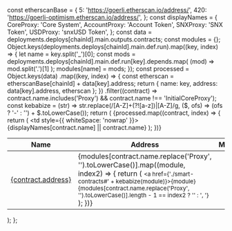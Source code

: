   const etherscanBase = {
    5: 'https://goerli.etherscan.io/address/',
    420: 'https://goerli-optimism.etherscan.io/address/',
  };
  const displayNames = {
    CoreProxy: 'Core System',
    AccountProxy: 'Account Token',
    SNXProxy: 'SNX Token',
    USDProxy: 'snxUSD Token',
  };
  const data = deployments.deploys[chainId].main.outputs.contracts;
  const modules = {};
  Object.keys(deployments.deploys[chainId].main.def.run).map((key, index) => {
    let name = key.split('_')[0];
    const mods = deployments.deploys[chainId].main.def.run[key].depends.map(
      (mod) => mod.split('.')[1]
    );
    modules[name] = mods;
  });
  const processed = Object.keys(data)
    .map((key, index) => {
      const etherscan = etherscanBase[chainId] + data[key].address;
      return { name: key, address: data[key].address, etherscan };
    })
    .filter((contract) => contract.name.includes('Proxy') && contract.name !== 'InitialCoreProxy');
  const kebabize = (str) =>
    str.replace(/[A-Z]+(?![a-z])|[A-Z]/g, ($, ofs) => (ofs ? '-' : '') + $.toLowerCase());
  return (
    <table>
      <thead>
        <tr>
          <th>Name</th>
          <th>Address</th>
          <th>Modules</th>
        </tr>
      </thead>
      <tbody>
        {processed.map((contract, index) => {
          return (
            <tr key={index}>
              <td style={{ whiteSpace: 'nowrap' }}>
                {displayNames[contract.name] || contract.name}
              </td>
              <td>
                <a target="_blank" href={contract.etherscan}>
                  {contract.address}
                </a>
              </td>
              <td>
                {modules[contract.name.replace('Proxy', '').toLowerCase()].map((module, index2) => {
                  return (
                    <small key={index2}>
                      <a href={'./smart-contracts#' + kebabize(module)}>{module}</a>
                      {modules[contract.name.replace('Proxy', '').toLowerCase()].length - 1 ==
                      index2
                        ? ''
                        : ', '}
                    </small>
                  );
                })}
              </td>
            </tr>
          );
        })}
      </tbody>
    </table>
  );
};
